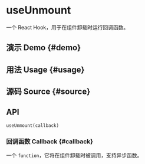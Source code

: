 # useUnmount


<HooksType category="Lifecycle" />

一个 React Hook，用于在组件卸载时运行回调函数。

## 演示 Demo \{#demo}


<App />

## 用法 Usage \{#usage}



## 源码 Source \{#source}


<Source />

## API

```tsx
useUnmount(callback)
```

### 回调函数 Callback \{#callback}

一个 `function`，它将在组件卸载时被调用，支持异步函数。
